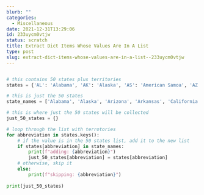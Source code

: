 ```yaml
---
blurb: ""
categories:
  - Miscellaneous
date: 2021-12-31T13:29:06
id: 233uycm0vtjw
status: scratch
title: Extract Dict Items Whose Values Are In A List
type: post
slug: extract-dict-items-whose-values-are-in-a-list--233uycm0vtjw
---
```


```python

# this contains 50 states plus territories
states = {'AL': 'Alabama', 'AK': 'Alaska', 'AS': 'American Samoa', 'AZ': 'Arizona', 'AR': 'Arkansas', 'CA': 'California', 'CO': 'Colorado', 'CT': 'Connecticut', 'DE': 'Delaware', 'DC': 'District Of Columbia', 'FL': 'Florida', 'GA': 'Georgia', 'GU': 'Guam', 'HI': 'Hawaii', 'ID': 'Idaho', 'IL': 'Illinois', 'IN': 'Indiana', 'IA': 'Iowa', 'KS': 'Kansas', 'KY': 'Kentucky', 'LA': 'Louisiana', 'ME': 'Maine', 'MD': 'Maryland', 'MA': 'Massachusetts', 'MI': 'Michigan', 'MN': 'Minnesota', 'MS': 'Mississippi', 'MO': 'Missouri', 'MT': 'Montana', 'NE': 'Nebraska', 'NV': 'Nevada', 'NH': 'New Hampshire', 'NJ': 'New Jersey', 'NM': 'New Mexico', 'NY': 'New York', 'NC': 'North Carolina', 'ND': 'North Dakota', 'MP': 'Northern Mariana Is', 'OH': 'Ohio', 'OK': 'Oklahoma', 'OR': 'Oregon', 'PA': 'Pennsylvania', 'PR': 'Puerto Rico', 'RI': 'Rhode Island', 'SC': 'South Carolina', 'SD': 'South Dakota', 'TN': 'Tennessee', 'TX': 'Texas', 'UT': 'Utah', 'VT': 'Vermont', 'VA': 'Virginia', 'VI': 'Virgin Islands', 'WA': 'Washington', 'WV': 'West Virginia', 'WI': 'Wisconsin', 'WY': 'Wyoming'}

# this is just the 50 states
state_names = ['Alabama', 'Alaska', 'Arizona', 'Arkansas', 'California', 'Colorado', 'Connecticut', 'Delaware', 'Florida', 'Georgia', 'Hawaii', 'Idaho', 'Illinois', 'Indiana', 'Iowa', 'Kansas', 'Kentucky', 'Louisiana', 'Maine', 'Maryland', 'Massachusetts', 'Michigan', 'Minnesota', 'Mississippi', 'Missouri', 'Montana', 'Nebraska', 'Nevada', 'New Hampshire', 'New Jersey', 'New Mexico', 'New York', 'North Carolina', 'North Dakota', 'Ohio', 'Oklahoma', 'Oregon', 'Pennsylvania', 'Rhode Island', 'South Carolina', 'South Dakota', 'Tennessee', 'Texas', 'Utah', 'Vermont', 'Virginia', 'Washington', 'West Virginia', 'Wisconsin', 'Wyoming']

# this is where just the 50 states will be collected
just_50_states = {}

# loop through the list with terrotories
for abbreviation in states.keys():
    # if the value is in the 50 states list, add it to the new list
    if states[abbreviation] in state_names:
        print(f"adding: {abbreviation}")
        just_50_states[abbreviation] = states[abbreviation]
    # otherwise, skip it
    else:
        print(f"skipping: {abbreviation}")
        
print(just_50_states)
```

